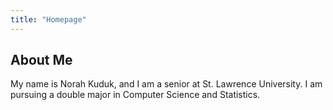 ```yaml
---
title: "Homepage"
---
```


## About Me

My name is Norah Kuduk, and I am a senior at St. Lawrence University. I am pursuing a double major in Computer Science and Statistics. 